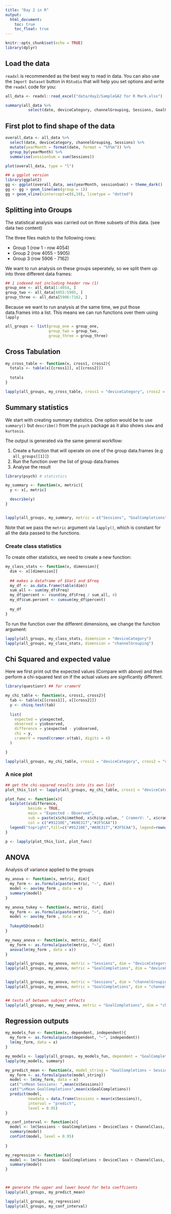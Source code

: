 ```yaml
---
title: "Day 2 in R"
output:
  html_document:
    toc: true
    toc_float: true
---
```


```r
knitr::opts_chunk$set(echo = TRUE)
library(dplyr)
```

## Load the data

`readxl` is recommended as the best way to read in data.  You can also use the `Import Dataset` button in `RStudio` that will help you set options and write the `readxl` code for you:

```r
all_data <- readxl::read_excel("data/day2/SampleGA2 for R Mark.xlsx")

summary(all_data %>% 
          select(date, deviceCategory, channelGrouping, Sessions, GoalCompletions))
```
## First plot to find shape of the data

```R

overall_data <- all_data %>% 
  select(date, deviceCategory, channelGrouping, Sessions) %>% 
  mutate(yearMonth = format(date, format = "%Y%m")) %>% 
  group_by(yearMonth) %>% 
  summarise(sessionSum = sum(Sessions))

plot(overall_data, type = "l")

## a ggplot version
library(ggplot2)
gg <- ggplot(overall_data, aes(yearMonth, sessionSum)) + theme_dark()
gg <- gg + geom_line(aes(group = 1))
gg + geom_vline(xintercept=c(6,10), linetype = "dotted")
```

## Splitting into Groups

The statistical analysis was carried out on three subsets of this data. (see data two content)

The three files match to the following rows:

* Group 1 (row 1 - row 4054)
* Group 2 (row 4055 - 5905)
* Group 3 (row 5906 - 7162)

We want to run analysis on these groups seperately, so we split them up into three different data frames:

```r
## 1 indexed not including header row (1)
group_one <- all_data[1:4054, ]
group_two <- all_data[4055:5905, ]
group_three <- all_data[5906:7162, ]
```

Because we want to run analysis at the same time, we put those data.frames into a list.  This means we can run functions over them using `lapply`

```r
all_groups <- list(group_one = group_one,
                   group_two = group_two,
                   group_three = group_three)
```

## Cross Tabulation


```r
my_cross_table <- function(x, cross1, cross2){
  totals <- table(x[[cross1]], x[[cross2]])
  
  totals
}

lapply(all_groups, my_cross_table, cross1 = "deviceCategory", cross2 = "channelGrouping")
```


## Summary statistics

We start with creating summary statistics.  One option would be to use `summary()` but `describe()` from the `psych` package as it also shows `skew` and `kurtosis`.

The output is generated via the same general workflow:

1. Create a function that will operate on one of the group data.frames (e.g `all_groups[[1]]`)
2. Run the function over the list of group data.frames
3. Analyse the result

```R
library(psych) # statistics

my_summary <- function(x, metric){
  y <- x[, metric]

  describe(y)
}


lapply(all_groups, my_summary, metric = c("Sessions", "GoalCompletions"))

```

Note that we pass the `metric` argument via `lapply()`, which is constant for all the data passed to the functions.

### Create class statistics

To create other statistics, we need to create a new function:

```r
my_class_stats <- function(x, dimension){
  dim <- x[[dimension]]
  
  ## makes a dataframe of $Var1 and $Freq
  my_df <- as.data.frame(table(dim))
  sum_all <- sum(my_df$Freq)
  my_df$percent <- round(my_df$Freq / sum_all, 4)
  my_df$cum.percent <- cumsum(my_df$percent)
  
  my_df
}
```

To run the function over the different dimensions, we change the function argument:

```r
lapply(all_groups, my_class_stats, dimension = "deviceCategory")
lapply(all_groups, my_class_stats, dimension = "channelGrouping")
```



## Chi Squared and expected value

Here we first print out the expected values (Compare with above) and then perform a chi-squared test on if the actual values are signficantly different.

```R
library(questionr) ## for cramerV

my_chi_table <- function(x, cross1, cross2){
  tab <- table(x[[cross1]], x[[cross2]])
  y <- chisq.test(tab)
  
  list(
    expected = y$expected,
    observed = y$observed,
    difference = y$expected - y$observed,
    chi = y,
    cramerV = round(cramer.v(tab), digits = 4)
  )

}

lapply(all_groups, my_chi_table, cross1 = "deviceCategory", cross2 = "channelGrouping")
```

### A nice plot 

```r
## get the chi-squared results into its own list
plot_this_list <- lapply(all_groups, my_chi_table, cross1 = "deviceCategory", cross2 = "channelGrouping")

plot_func <- function(x){
  barplot(x$difference, 
          beside = TRUE, 
          main = "Expected - Observed", 
          sub = paste(x$chi$method, x$chi$p.value, " CramerV: ", x$cramerV),
          col = c("#91210E","#A9E317","#2F5CAA"))
  legend("topright",fill=c("#91210E","#A9E317","#2F5CAA"), legend=rownames(x$difference))
}

p <- lapply(plot_this_list, plot_func)

```

## ANOVA

Analysis of variance applied to the groups

```r

my_anova <- function(x, metric, dim){
  my_form <- as.formula(paste(metric, "~", dim))
  model <- aov(my_form , data = x)
  summary(model)
}

my_anova_tukey <- function(x, metric, dim){
  my_form <- as.formula(paste(metric, "~", dim))
  model <- aov(my_form , data = x)
  
  TukeyHSD(model)
}

my_nway_anova <- function(x, metric, dim){
  my_form <- as.formula(paste(metric, "~", dim))
  anova(lm(my_form , data = x))
}

lapply(all_groups, my_anova, metric = "Sessions", dim = "deviceCategory")
lapply(all_groups, my_anova, metric = "GoalCompletions", dim = "deviceCategory")


lapply(all_groups, my_anova, metric = "Sessions", dim = "channelGrouping")
lapply(all_groups, my_anova, metric = "GoalCompletions", dim = "channelGrouping")


## tests of between subject effects
lapply(all_groups, my_nway_anova, metric = "GoalCompletions", dim = "channelGrouping * deviceCategory")


```


## Regression outputs

```r
my_models_fun <- function(x, dependent, independent){
  my_form <- as.formula(paste(dependent, "~", independent))
  lm(my_form, data = x)
}

my_models <- lapply(all_groups, my_models_fun, dependent = "GoalCompletions", independent = "Sessions")
lapply(my_models, summary)

my_predict_mean <- function(x, model_string = "GoalCompletions ~ Sessions", new_value = mean(x$Sessions)){
  my_form <- as.formula(paste(model_string))
  model <- lm(my_form, data = x)
  cat("\nMean Sessions: ",mean(x$Sessions))
  cat("\nMean GoalCompletions",mean(x$GoalCompletions))
  predict(model, 
          newdata = data.frame(Sessions = mean(x$Sessions)),
          interval = "predict",
          level = 0.95)
}

my_conf_interval <- function(x){
  model <- lm(Sessions ~ GoalCompletions + DeviceClass + ChannelClass, data = x)
  summary(model)
  confint(model, level = 0.95)
  
}

my_regression <- function(x){
  model <- lm(Sessions ~ GoalCompletions + DeviceClass + ChannelClass, data = x)
  summary(model)
}



## generate the upper and lower bound for beta coeffcients
lapply(all_groups, my_predict_mean)

lapply(all_groups, my_regression)
lapply(all_groups, my_conf_interval)
```